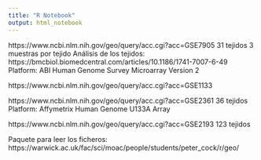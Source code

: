 ```yaml
---
title: "R Notebook"
output: html_notebook
---
```


https://www.ncbi.nlm.nih.gov/geo/query/acc.cgi?acc=GSE7905
31 tejidos
3 muestras por tejido
Análisis de los tejidos: https://bmcbiol.biomedcentral.com/articles/10.1186/1741-7007-6-49
Platform: ABI Human Genome Survey Microarray Version 2



https://www.ncbi.nlm.nih.gov/geo/query/acc.cgi?acc=GSE1133


https://www.ncbi.nlm.nih.gov/geo/query/acc.cgi?acc=GSE2361
36 tejidos
Platform:  Affymetrix Human Genome U133A Array


https://www.ncbi.nlm.nih.gov/geo/query/acc.cgi?acc=GSE2193
123 tejidos


Paquete para leer los ficheros:
https://warwick.ac.uk/fac/sci/moac/people/students/peter_cock/r/geo/


